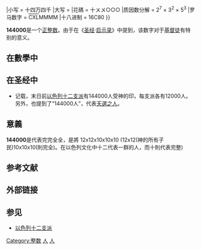 {{noteTA|G1=Math}}
{{整数
|number=144000
|list = <br/>[[100000|<<]]...[[142857|142857]]...'''144000'''...[[1000000|>>]] <br/>{{Numbers digits|1|last=0|next=大数_(数学)|template=#invoke:NumberUtil{{!}}exp10link}}
|小写 = 十四万四千
|大写 = {{整數轉中文|num=144000|daiji=1}}
|花碼 = 十〤〤○○○
|质因数分解 = 2<sup>7</sup> × 3<sup>2</sup> × 5<sup>3</sup>
|罗马数字 = <span style="text-decoration: overline">CXL</span>MMMM
|十八进制 = 16C80
}}

'''144000'''是一个[[自然数|正整数]]。由于在《[[聖經|圣经]]·[[启示录|启示录]]》中提到，该数字对于[[基督徒|基督徒]]有特别的意义。

== 在數學中 ==
{{數字性質|1=144000|use math=yes}}

== 在圣经中 ==
* {{Bible|启示录|7}}记载，末日前[[以色列十二支派|以色列十二支派]]有144000人受神的印，每支派各有12000人。另外，{{Bible|启示录|14}}也提到了“144000人”，代表[[天選之人|天選之人]]。

== 意義 ==
'''144000'''是代表完完全全，是將 12x12x10x10x10 (12x12(神的所有子民)10x10x10(則完全)。在以色列文化中十二代表一群的人，而十則代表完整){{fact}}

== 参考文献 ==
<div class="references-small">
<references />
</div>

==外部链接==

== 参见 ==
* [[以色列十二支派|以色列十二支派]]

[[Category:整数|Category:整数]]
[[Category:启示录第7章|人]]
[[Category:启示录第14章|人]]